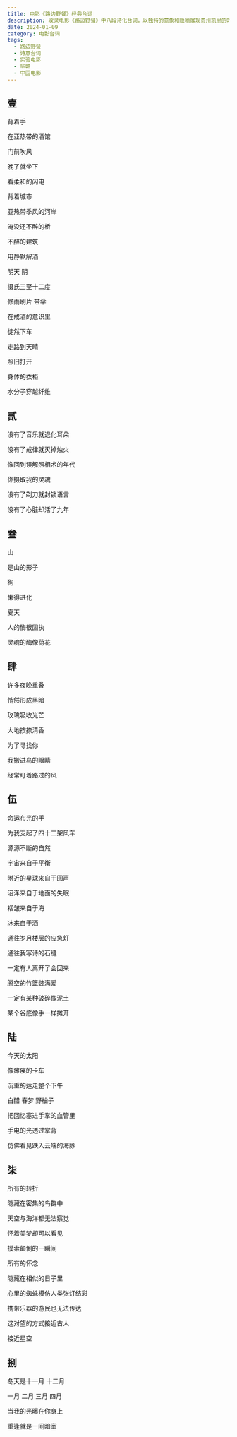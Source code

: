 ```yaml
---
title: 电影《路边野餐》经典台词
description: 收录电影《路边野餐》中八段诗化台词，以独特的意象和隐喻展现贵州凯里的时空流转与记忆交织
date: 2024-01-09
category: 电影台词
tags:
  - 路边野餐
  - 诗意台词
  - 实验电影
  - 毕赣
  - 中国电影
---
```


## 壹

背着手

在亚热带的酒馆

门前吹风

晚了就坐下

看柔和的闪电

背着城市

亚热带季风的河岸

淹没还不醉的桥

不醉的建筑

用静默解酒

明天 阴

摄氏三至十二度

修雨刷片 带伞

在戒酒的意识里

徒然下车

走路到天晴

照旧打开

身体的衣柜

水分子穿越纤维

## 贰

没有了音乐就退化耳朵

没有了戒律就灭掉烛火

像回到误解照相术的年代

你摄取我的灵魂

没有了剃刀就封锁语言

没有了心脏却活了九年

## 叁

山

是山的影子

狗

懒得进化

夏天

人的酶很固执

灵魂的酶像荷花

## 肆

许多夜晚重叠

悄然形成黑暗

玫瑰吸收光芒

大地按捺清香

为了寻找你

我搬进鸟的眼睛

经常盯着路过的风

## 伍

命运布光的手

为我支起了四十二架风车

源源不断的自然

宇宙来自于平衡

附近的星球来自于回声

沼泽来自于地面的失眠

褶皱来自于海

冰来自于酒

通往岁月楼层的应急灯

通往我写诗的石缝

一定有人离开了会回来

腾空的竹篮装满爱

一定有某种破碎像泥土

某个谷底像手一样摊开

## 陆

今天的太阳

像瘫痪的卡车

沉重的运走整个下午

白醋 春梦 野柚子

把回忆塞进手掌的血管里

手电的光透过掌背

仿佛看见跌入云端的海豚

## 柒

所有的转折

隐藏在密集的鸟群中

天空与海洋都无法察觉

怀着美梦却可以看见

摸索颠倒的一瞬间

所有的怀念

隐藏在相似的日子里

心里的蜘蛛模仿人类张灯结彩

携带乐器的游民也无法传达

这对望的方式接近古人

接近星空

## 捌

冬天是十一月 十二月

一月 二月 三月 四月

当我的光曝在你身上

重逢就是一间暗室